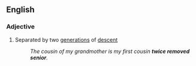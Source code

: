 ==English==

===Adjective===
{{en-adj|-}}

# {{lb|en|of cousins}} Separated by two [[generation]]s of [[descent]]
#: ''The cousin of my grandmother is my first cousin '''twice removed senior'''.''